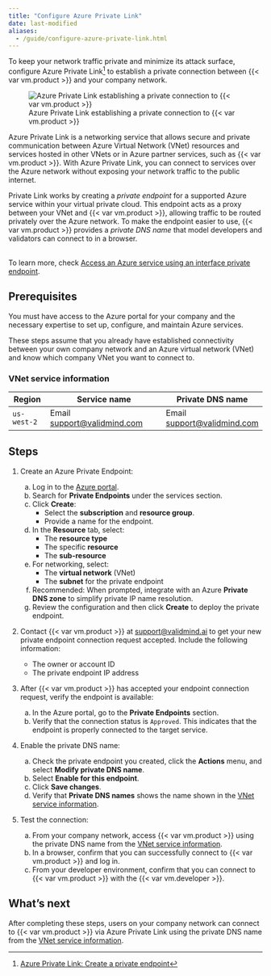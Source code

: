 ```yaml
---
title: "Configure Azure Private Link"
date: last-modified
aliases:
  - /guide/configure-azure-private-link.html
---
```


To keep your network traffic private and minimize its attack surface, configure Azure Private Link[^1] to establish a private connection between {{< var vm.product >}} and your company network.

![Azure Private Link establishing a private connection to {{< var vm.product >}}](azure-private-link.png){fig-alt="A graphic showing Azure Private Link establishing a private connection to ValidMind"}

Azure Private Link is a networking service that allows secure and private communication between Azure Virtual Network (VNet) resources and services hosted in other VNets or in Azure partner services, such as {{< var vm.product >}}. With Azure Private Link, you can connect to services over the Azure network without exposing your network traffic to the public internet.

Private Link works by creating a _private endpoint_ for a supported Azure service within your virtual private cloud. This endpoint acts as a proxy between your VNet and {{< var vm.product >}}, allowing traffic to be routed privately over the Azure network. To make the endpoint easier to use, {{< var vm.product >}} provides a _private DNS name_ that model developers and validators can connect to in a browser.

::: {.callout-important title="The responsibility of setting up a private endpoint for Azure Private Link falls to your IT department, such as the cloud engineering, infrastructure, or security teams."}
 <br>
To learn more, check [Access an Azure service using an interface private endpoint](https://learn.microsoft.com/en-us/azure/private-link/private-endpoint-overview).
:::

::: {.attn}

## Prerequisites

You must have access to the Azure portal for your company and the necessary expertise to set up, configure, and maintain Azure services.

These steps assume that you already have established connectivity between your own company network and an Azure virtual network (VNet) and know which company VNet you want to connect to.

### VNet service information

| Region       | Service name                         | Private DNS name             |
| ------------ | ------------------------------------ | ---------------------------- |
| `us-west-2`  | Email <support@validmind.com>        | Email <support@validmind.com> |

:::

## Steps

1. Create an Azure Private Endpoint:

   a. Log in to the [Azure portal](https://portal.azure.com).  
   b. Search for **Private Endpoints** under the services section.  
   c. Click **Create**:  
      - Select the **subscription** and **resource group**.  
      - Provide a name for the endpoint.  
   d. In the **Resource** tab, select:  
      - The **resource type**  
      - The specific **resource**  
      - The **sub-resource**  
   e. For networking, select:  
      - The **virtual network** (VNet)  
      - The **subnet** for the private endpoint  
   f. Recommended: When prompted, integrate with an Azure **Private DNS zone** to simplify private IP name resolution.  
   g. Review the configuration and then click **Create** to deploy the private endpoint.

2. Contact {{< var vm.product >}} at [support@validmind.ai](mailto:support@validmind.ai?subject=VNet%20Endpoint%20Connection%20Request) to get your new private endpoint connection request accepted. Include the following information:

   - The owner or account ID  
   - The private endpoint IP address

3. After {{< var vm.product >}} has accepted your endpoint connection request, verify the endpoint is available:

   a. In the Azure portal, go to the **Private Endpoints** section.  
   b. Verify that the connection status is `Approved`. This indicates that the endpoint is properly connected to the target service.

4. Enable the private DNS name:

   a. Check the private endpoint you created, click the **Actions** menu, and select **Modify private DNS name**.  
   b. Select **Enable for this endpoint**.  
   c. Click **Save changes**.  
   d. Verify that **Private DNS names** shows the name shown in the [VNet service information](#vnet-service-information).

5. Test the connection:

   a. From your company network, access {{< var vm.product >}} using the private DNS name from the [VNet service information](#vnet-service-information).  
   b. In a browser, confirm that you can successfully connect to {{< var vm.product >}} and log in.  
   c. From your developer environment, confirm that you can connect to {{< var vm.product >}} with the {{< var vm.developer >}}.

## What's next

After completing these steps, users on your company network can connect to {{< var vm.product >}} via Azure Private Link using the private DNS name from the [VNet service information](#vnet-service-information).

<!-- FOOTNOTES -->

[^1]: [Azure Private Link: Create a private endpoint](https://learn.microsoft.com/en-us/azure/private-link/create-private-endpoint-portal?tabs=dynamic-ip#create-a-private-endpoint)
